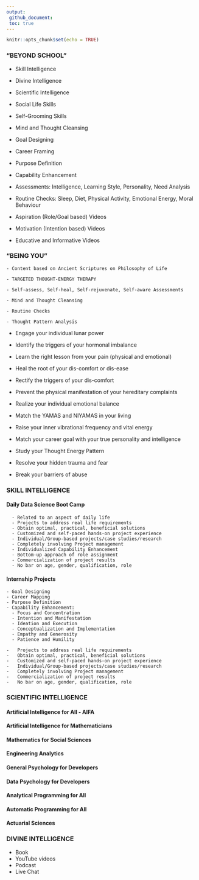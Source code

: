 ---
output:
 github_document:
 toc: true
---

```{r setup, include=FALSE}
knitr::opts_chunk$set(echo = TRUE)
```



### "BEYOND SCHOOL" 

  - Skill Intelligence
  - Divine Intelligence
  - Scientific Intelligence

  - Social Life Skills
  - Self-Grooming Skills
  - Mind and Thought Cleansing

  - Goal Designing
  - Career Framing
  - Purpose Definition
  - Capability Enhancement

  - Assessments: Intelligence, Learning Style, Personality, Need Analysis
  - Routine Checks: Sleep, Diet, Physical Activity, Emotional Energy, Moral Behaviour

  - Aspiration (Role/Goal based) Videos
  - Motivation (Intention based) Videos
  - Educative and Informative Videos

  
  
### "BEING YOU" 

    - Content based on Ancient Scriptures on Philosophy of Life
    
    - TARGETED THOUGHT-ENERGY THERAPY
    
    - Self-assess, Self-heal, Self-rejuvenate, Self-aware Assessments
    
    - Mind and Thought Cleansing
    
    - Routine Checks
    
    - Thought Pattern Analysis
    
  - Engage your individual lunar power
    
  - Identify the triggers of your hormonal imbalance
    
  - Learn the right lesson from your pain (physical and emotional)
    
  - Heal the root of your dis-comfort or dis-ease
  
  - Rectify the triggers of your dis-comfort
  
  - Prevent the physical manifestation of your hereditary complaints
  
  - Realize your individual emotional balance
  
  - Match the YAMAS and NIYAMAS in your living
  
  - Raise your inner vibrational frequency and vital energy
  
  - Match your career goal with your true personality and intelligence
  
  - Study your Thought Energy Pattern
  
  - Resolve your hidden trauma and fear
  
  - Break your barriers of abuse

### SKILL INTELLIGENCE

#### Daily Data Science Boot Camp

      -	Related to an aspect of daily life
      -	Projects to address real life requirements
      -	Obtain optimal, practical, beneficial solutions
      -	Customized and self-paced hands-on project experience
      -	Individual/Group-based projects/case studies/research
      -	Completely involving Project management  
      -	Individualized Capability Enhancement
      -	Bottom-up approach of role assignment
      -	Commercialization of project results
      -	No bar on age, gender, qualification, role 
  
#### Internship Projects

    - Goal Designing
    - Career Mapping
    - Purpose Definition
    - Capability Enhancement:
      - Focus and Concentration
      - Intention and Manifestation
      - Ideation and Execution
      - Conceptualization and Implementation
      - Empathy and Generosity
      - Patience and Humility 

    -	Projects to address real life requirements
    -	Obtain optimal, practical, beneficial solutions
    -	Customized and self-paced hands-on project experience
    -	Individual/Group-based projects/case studies/research
    -	Completely involving Project management  
    -	Commercialization of project results
    -	No bar on age, gender, qualification, role 


###	SCIENTIFIC INTELLIGENCE {.tabset .tabset-pills .tabset-dropdown .tabset-fade}
  
#### Artificial Intelligence for All - AIFA

#### Artificial Intelligence for Mathematicians
    
####  Mathematics for Social Sciences
  
####  Engineering Analytics
    
####  General Psychology for Developers
  
####  Data Psychology for Developers

####  Analytical Programming for All
  
####  Automatic Programming for All
    
####  Actuarial Sciences
  
    
###	DIVINE INTELLIGENCE
  - Book
  - YouTube videos
  - Podcast
  - Live Chat
   

    
